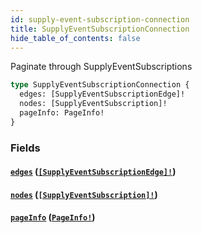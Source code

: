 ```yaml
---
id: supply-event-subscription-connection
title: SupplyEventSubscriptionConnection
hide_table_of_contents: false
---
```



Paginate through SupplyEventSubscriptions

```graphql
type SupplyEventSubscriptionConnection {
  edges: [SupplyEventSubscriptionEdge]!
  nodes: [SupplyEventSubscription]!
  pageInfo: PageInfo!
}
```


### Fields

#### [`edges`](#) ([`[SupplyEventSubscriptionEdge]!`](/supply/api/graphql-admin/reference/objects/supply-event-subscription-edge))




#### [`nodes`](#) ([`[SupplyEventSubscription]!`](/supply/api/graphql-admin/reference/objects/supply-event-subscription))




#### [`pageInfo`](#) ([`PageInfo!`](/supply/api/graphql-admin/reference/objects/page-info))






